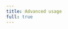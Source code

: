 ```yaml
---
title: Advanced usage
full: true
---
```



<CodeSandbox
  title="Advanced usage"
  src="https://codesandbox.io/s/github/amannn/next-intl/tree/main/packages/example-advanced?file=/src/pages/index.tsx"
/>
